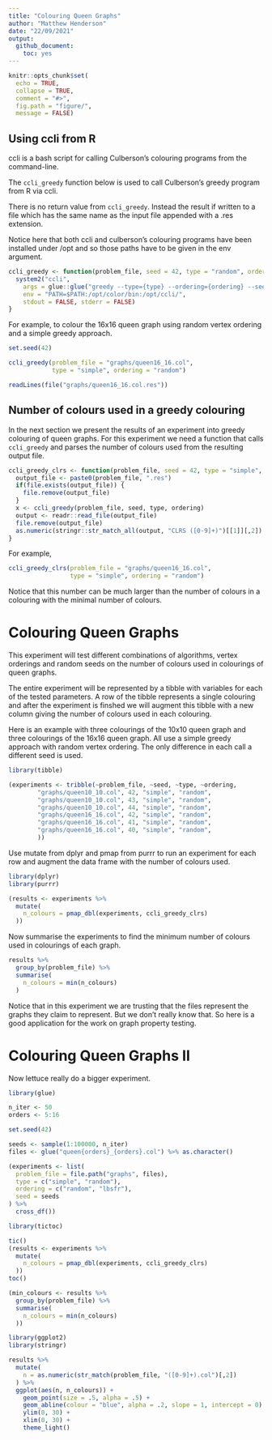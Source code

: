 ```yaml
---
title: "Colouring Queen Graphs"
author: "Matthew Henderson"
date: "22/09/2021"
output:
  github_document:
    toc: yes
---
```


```r
knitr::opts_chunk$set(
  echo = TRUE,
  collapse = TRUE,
  comment = "#>",
  fig.path = "figure/",
  message = FALSE)
```

## Using ccli from R

ccli is a bash script for calling Culberson's colouring programs
from the command-line.

The `ccli_greedy` function below is used to call Culberson's
greedy program from R via ccli.

There is no return value from `ccli_greedy`. Instead the result if
written to a file which has the same name as the input file
appended with a .res extension.

Notice here that both ccli and culberson's colouring programs have
been installed under /opt and so those paths have to be given
in the env argument.

```r
ccli_greedy <- function(problem_file, seed = 42, type = "random", ordering = "lbfsd") {
  system2("ccli",
    args = glue::glue("greedy --type={type} --ordering={ordering} --seed={seed} {problem_file}"),
    env = "PATH=$PATH:/opt/color/bin:/opt/ccli/",
    stdout = FALSE, stderr = FALSE)
}
```

For example,
to colour the 16x16 queen graph
using random vertex ordering
and a simple greedy approach.

```r
set.seed(42)

ccli_greedy(problem_file = "graphs/queen16_16.col",
            type = "simple", ordering = "random")
```

```r
readLines(file("graphs/queen16_16.col.res"))
```

## Number of colours used in a greedy colouring

In the next section we present the results
of an experiment into greedy colouring of
queen graphs. For this experiment we need
a function that calls `ccli_greedy`
and parses the number of colours used
from the resulting output file.

```r
ccli_greedy_clrs <- function(problem_file, seed = 42, type = "simple", ordering = "random") {
  output_file <- paste0(problem_file, ".res")
  if(file.exists(output_file)) {
    file.remove(output_file)
  }
  x <- ccli_greedy(problem_file, seed, type, ordering)
  output <- readr::read_file(output_file)
  file.remove(output_file)
  as.numeric(stringr::str_match_all(output, "CLRS ([0-9]+)")[[1]][,2])
}
```

For example,

```r
ccli_greedy_clrs(problem_file = "graphs/queen16_16.col",
                 type = "simple", ordering = "random")
```

Notice that this number can be
much larger than the number of colours
in a colouring with the minimal number of colours.

# Colouring Queen Graphs

This experiment will test different combinations
of algorithms, vertex orderings and random seeds
on the number of colours used in colourings of
queen graphs.

The entire experiment will be represented by
a tibble with variables for each of the tested
parameters. A row of the tibble represents a
single colouring and after the experiment is
finshed we will augment this tibble with a new
column giving the number of colours used in each
colouring.

Here is an example with three colourings of the 10x10
queen graph and three colourings of the 16x16 queen graph.
All use a simple greedy approach with random vertex
ordering. The only difference in each call a different
seed is used.

```r
library(tibble)

(experiments <- tribble(~problem_file, ~seed, ~type, ~ordering,
        "graphs/queen10_10.col", 42, "simple", "random",
        "graphs/queen10_10.col", 43, "simple", "random",
        "graphs/queen10_10.col", 44, "simple", "random",
        "graphs/queen16_16.col", 42, "simple", "random",
        "graphs/queen16_16.col", 41, "simple", "random",
        "graphs/queen16_16.col", 40, "simple", "random",
        ))
```

Use mutate from dplyr and pmap from purrr
to run an experiment for each row
and augment the data frame with the number
of colours used.

```r
library(dplyr)
library(purrr)

(results <- experiments %>%
  mutate(
    n_colours = pmap_dbl(experiments, ccli_greedy_clrs)
  ))
```

Now summarise the experiments
to find the minimum number of colours
used in colourings
of each graph.

```r
results %>%
  group_by(problem_file) %>%
  summarise(
    n_colours = min(n_colours)
  )
```
Notice that in this experiment we are trusting that the files
represent the graphs they claim to represent. But we don't really
know that. So here is a good application for the work on graph
property testing.

# Colouring Queen Graphs II

Now lettuce really do a bigger experiment.

```r
library(glue)

n_iter <- 50
orders <- 5:16

set.seed(42)

seeds <- sample(1:100000, n_iter)
files <- glue("queen{orders}_{orders}.col") %>% as.character()

(experiments <- list(
  problem_file = file.path("graphs", files),
  type = c("simple", "random"),
  ordering = c("random", "lbsfr"),
  seed = seeds
) %>%
  cross_df())
```

```r
library(tictoc)

tic()
(results <- experiments %>%
  mutate(
    n_colours = pmap_dbl(experiments, ccli_greedy_clrs)
  ))
toc()
```

```r
(min_colours <- results %>%
  group_by(problem_file) %>%
  summarise(
    n_colours = min(n_colours)
  ))
```

```r
library(ggplot2)
library(stringr)

results %>%
  mutate(
    n = as.numeric(str_match(problem_file, "([0-9]+).col")[,2])
  ) %>%
  ggplot(aes(n, n_colours)) +
    geom_point(size = .5, alpha = .5) +
    geom_abline(colour = "blue", alpha = .2, slope = 1, intercept = 0) +
    ylim(0, 30) +
    xlim(0, 30) +
    theme_light()
```

